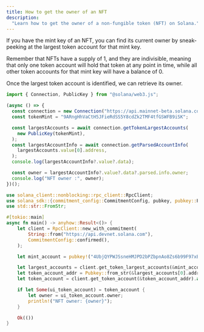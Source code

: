 ```yaml
---
title: How to get the owner of an NFT
description:
  "Learn how to get the owner of a non-fungible token (NFT) on Solana."
---
```


If you have the mint key of an NFT, you can find its current owner by
sneak-peeking at the largest token account for that mint key.

Remember that NFTs have a supply of 1, and they are indivisible, meaning that
only one token account will hold that token at any point in time, while all
other token accounts for that mint key will have a balance of 0.

Once the largest token account is identified, we can retrieve its owner.

<CodeTabs storage="cookbook">

```typescript !! title="Legacy"
import { Connection, PublicKey } from "@solana/web3.js";

(async () => {
  const connection = new Connection("https://api.mainnet-beta.solana.com");
  const tokenMint = "9ARngHhVaCtH5JFieRdSS5Y8cdZk2TMF4tfGSWFB9iSK";

  const largestAccounts = await connection.getTokenLargestAccounts(
    new PublicKey(tokenMint),
  );
  const largestAccountInfo = await connection.getParsedAccountInfo(
    largestAccounts.value[0].address,
  );
  console.log(largestAccountInfo?.value?.data);

  const owner = largestAccountInfo?.value?.data?.parsed.info.owner;
  console.log("NFT owner :", owner);
})();
```

```rust !! title="Rust"
use solana_client::nonblocking::rpc_client::RpcClient;
use solana_sdk::{commitment_config::CommitmentConfig, pubkey, pubkey::Pubkey};
use std::str::FromStr;

#[tokio::main]
async fn main() -> anyhow::Result<()> {
    let client = RpcClient::new_with_commitment(
        String::from("https://api.devnet.solana.com"),
        CommitmentConfig::confirmed(),
    );

    let mint_account = pubkey!("4UbjQYPWJSsneHMJPD2bPZbpnAo8Zs6b99F97xBMbfXf"); // replace me

    let largest_accounts = client.get_token_largest_accounts(&mint_account).await?;
    let token_account_addr = Pubkey::from_str(&largest_accounts[0].address)?;
    let token_account = client.get_token_account(&token_account_addr).await?;

    if let Some(ui_token_account) = token_account {
        let owner = ui_token_account.owner;
        println!("NFT owner: {owner}");
    }

    Ok(())
}
```

</CodeTabs>
